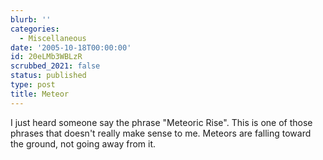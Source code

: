 ```yaml
---
blurb: ''
categories:
  - Miscellaneous
date: '2005-10-18T00:00:00'
id: 20eLMb3WBLzR
scrubbed_2021: false
status: published
type: post
title: Meteor
---
```


I just heard someone say the phrase "Meteoric Rise". This is one of
those phrases that doesn't really make sense to me. Meteors are
falling toward the ground, not going away from it.
